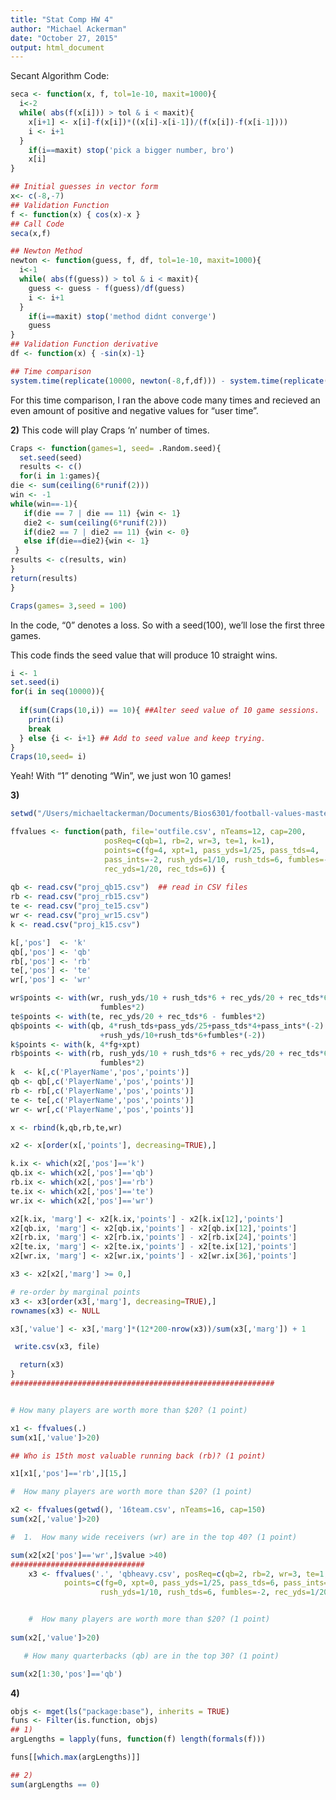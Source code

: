 ```yaml
---
title: "Stat Comp HW 4"
author: "Michael Ackerman"
date: "October 27, 2015"
output: html_document
---
```


Secant Algorithm Code:
```r
seca <- function(x, f, tol=1e-10, maxit=1000){
  i<-2
  while( abs(f(x[i])) > tol & i < maxit){
    x[i+1] <- x[i]-f(x[i])*((x[i]-x[i-1])/(f(x[i])-f(x[i-1])))
    i <- i+1
  }
    if(i==maxit) stop('pick a bigger number, bro')
    x[i]
}

## Initial guesses in vector form 
x<- c(-8,-7)
## Validation Function
f <- function(x) { cos(x)-x }
## Call Code
seca(x,f)

## Newton Method
newton <- function(guess, f, df, tol=1e-10, maxit=1000){
  i<-1
  while( abs(f(guess)) > tol & i < maxit){
    guess <- guess - f(guess)/df(guess)
    i <- i+1
  }
    if(i==maxit) stop('method didnt converge')
    guess
}
## Validation Function derivative
df <- function(x) { -sin(x)-1}

## Time comparison
system.time(replicate(10000, newton(-8,f,df))) - system.time(replicate(10000, seca(x,f)))
```

For this time comparison, I ran the above code many times and recieved an even amount of positive and negative values for "user time". 

**2)**
This code will play Craps 'n' number of times.
```r
Craps <- function(games=1, seed= .Random.seed){
  set.seed(seed) 
  results <- c()
  for(i in 1:games){ 
die <- sum(ceiling(6*runif(2)))
win <- -1
while(win==-1){
   if(die == 7 | die == 11) {win <- 1}
   die2 <- sum(ceiling(6*runif(2)))
   if(die2 == 7 | die2 == 11) {win <- 0}
   else if(die==die2){win <- 1}
 } 
results <- c(results, win)
}
return(results)
} 

Craps(games= 3,seed = 100)
```

In the code, "0" denotes a loss. So with a seed(100), we'll lose the first three games.

This code finds the seed value that will produce 10 straight wins.

```r
i <- 1
set.seed(i)
for(i in seq(10000)){
 
  if(sum(Craps(10,i)) == 10){ ##Alter seed value of 10 game sessions.
    print(i)
    break
  } else {i <- i+1} ## Add to seed value and keep trying.
}
Craps(10,seed= i)
```

Yeah! With "1" denoting "Win", we just won 10 games!

**3)**
```r
setwd("/Users/michaeltackerman/Documents/Bios6301/football-values-master/2015")

ffvalues <- function(path, file='outfile.csv', nTeams=12, cap=200,
                     posReq=c(qb=1, rb=2, wr=3, te=1, k=1),
                     points=c(fg=4, xpt=1, pass_yds=1/25, pass_tds=4, 
                     pass_ints=-2, rush_yds=1/10, rush_tds=6, fumbles=-2, 
                     rec_yds=1/20, rec_tds=6)) {
  
qb <- read.csv("proj_qb15.csv")  ## read in CSV files
rb <- read.csv("proj_rb15.csv")
te <- read.csv("proj_te15.csv")
wr <- read.csv("proj_wr15.csv")
k <- read.csv("proj_k15.csv")  

k[,'pos']  <- 'k'
qb[,'pos'] <- 'qb'
rb[,'pos'] <- 'rb'  
te[,'pos'] <- 'te'
wr[,'pos'] <- 'wr'

wr$points <- with(wr, rush_yds/10 + rush_tds*6 + rec_yds/20 + rec_tds*6 - 
                    fumbles*2)
te$points <- with(te, rec_yds/20 + rec_tds*6 - fumbles*2)
qb$points <- with(qb, 4*rush_tds+pass_yds/25+pass_tds*4+pass_ints*(-2)
                    +rush_yds/10+rush_tds*6+fumbles*(-2))
k$points <- with(k, 4*fg+xpt)
rb$points <- with(rb, rush_yds/10 + rush_tds*6 + rec_yds/20 + rec_tds*6 - 
                    fumbles*2)
k  <- k[,c('PlayerName','pos','points')]
qb <- qb[,c('PlayerName','pos','points')]
rb <- rb[,c('PlayerName','pos','points')] 
te <- te[,c('PlayerName','pos','points')]
wr <- wr[,c('PlayerName','pos','points')]

x <- rbind(k,qb,rb,te,wr)

x2 <- x[order(x[,'points'], decreasing=TRUE),]

k.ix <- which(x2[,'pos']=='k') 
qb.ix <- which(x2[,'pos']=='qb') 
rb.ix <- which(x2[,'pos']=='rb') 
te.ix <- which(x2[,'pos']=='te') 
wr.ix <- which(x2[,'pos']=='wr')

x2[k.ix, 'marg'] <- x2[k.ix,'points'] - x2[k.ix[12],'points']
x2[qb.ix, 'marg'] <- x2[qb.ix,'points'] - x2[qb.ix[12],'points']
x2[rb.ix, 'marg'] <- x2[rb.ix,'points'] - x2[rb.ix[24],'points']
x2[te.ix, 'marg'] <- x2[te.ix,'points'] - x2[te.ix[12],'points']
x2[wr.ix, 'marg'] <- x2[wr.ix,'points'] - x2[wr.ix[36],'points']

x3 <- x2[x2[,'marg'] >= 0,]

# re-order by marginal points
x3 <- x3[order(x3[,'marg'], decreasing=TRUE),]
rownames(x3) <- NULL

x3[,'value'] <- x3[,'marg']*(12*200-nrow(x3))/sum(x3[,'marg']) + 1

 write.csv(x3, file)

  return(x3)
}
###########################################################


# How many players are worth more than $20? (1 point)

x1 <- ffvalues(.)
sum(x1[,'value']>20)

## Who is 15th most valuable running back (rb)? (1 point)

x1[x1[,'pos']=='rb',][15,]

#  How many players are worth more than $20? (1 point)

x2 <- ffvalues(getwd(), '16team.csv', nTeams=16, cap=150)
sum(x2[,'value']>20)

#  1.  How many wide receivers (wr) are in the top 40? (1 point)

sum(x2[x2['pos']=='wr',]$value >40)
##############################
    x3 <- ffvalues('.', 'qbheavy.csv', posReq=c(qb=2, rb=2, wr=3, te=1, k=0),
            points=c(fg=0, xpt=0, pass_yds=1/25, pass_tds=6, pass_ints=-2,
                    rush_yds=1/10, rush_tds=6, fumbles=-2, rec_yds=1/20, rec_tds=6))


    #  How many players are worth more than $20? (1 point)
    
sum(x2[,'value']>20)

   # How many quarterbacks (qb) are in the top 30? (1 point)

sum(x2[1:30,'pos']=='qb')
```

**4)**
```r
objs <- mget(ls("package:base"), inherits = TRUE)
funs <- Filter(is.function, objs)
## 1)
argLengths = lapply(funs, function(f) length(formals(f)))

funs[[which.max(argLengths)]]

## 2)
sum(argLengths == 0)
```

